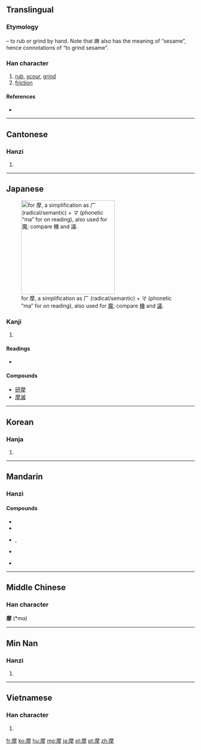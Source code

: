 ==Translingual==
===Etymology===
{{Han compound|麻|手|t2=hand|ls=psc|c1=p|c2=s}} – to rub or grind by hand. Note that 麻 also has the meaning of “sesame”, hence connotations of “to grind sesame”.

===Han character===
{{Han char|rn=64|rad=手|as=11|sn=14|four=0025<sub>2</sub>|canj=戈金手 (ICQ), 戈木手 (IDQ)|ids=⿱[[麻]][[手]]}}

# [[rub]], [[scour]], [[grind]]
# [[friction]]

====References====
* {{Han ref|kx=0450.280|dkj=12613|dj=0801.100|hdz=31940.070|uh=6469|ud=25705|bh=BCAF|bd=48303}}

----

==Cantonese==

===Hanzi===
{{yue-hanzi|jyut=|y=mo1}}

# {{defn|lang=yue|sort=手11}}

----

==Japanese==
[[File:RYAKUJI ma.png|thumb|right|250px|{{w|Ryakuji}} for 摩, a {{w|phono-semantic}} simplification as 广 (radical/semantic) + マ (phonetic “ma” for ''on'' reading), also used for [[魔#Japanese|魔]]; compare [[機#Japanese|機]] and [[議#Japanese|議]].]]

===Kanji===
{{ja-kanji|grade=c|rs=手11}}

# {{defn|lang=ja|sort=手11}}

====Readings====
* {{ja-readings|on=[[ま]] (ma)|kun=[[摩る|さする]] (sasuru), [[摩る｜する]] (suru)}}

====Compounds====
* [[研摩]]
* [[摩滅]]

----

==Korean==

===Hanja===
{{ko-hanja|hangeul=마|eumhun=|rv=ma|mr=ma|y=ma}}

# {{defn|lang=ko|sort=手11}}

----

==Mandarin==

===Hanzi===
{{cmn-hanzi|pin=[[mó]] ([[mo2]])|wg=mo<sup>2</sup>}}

====Compounds====
* {{l|cmn|摩擦|tr=mócā}}
* {{l|cmn|摩托車|tr=mótuōchē||motorcycle, motorbike}}
* {{l|cmn|摩托自行車}}, {{l|cmn|摩托自行车|tr=mótuō zìxíngchē||moped}}
* {{l|cmn|破裂摩擦音|tr=pòliè mócāyīn||affricate}}

* {{defn|lang=cmn|sort=手11}}

----

==Middle Chinese==
===Han character===
'''摩''' (*mɑ)<!--note: asterisk indicates that this character appears more than four times in the Tang Dynasty corpus of literature; the vowel "ɑ" is an IPA symbol and is thus different from the vowel "a"-->

----

==Min Nan==

===Hanzi===
{{nan-hanzi|poj=[[mō]] (mo<sup>7</sup>), [[mô]] (mo<sup>5</sup>)}}

# {{defn|lang=nan|sort=手11}}

----

==Vietnamese==

===Han character===
{{vi-hantu|[[ma]]|rs=手11}}

# {{defn|lang=vi|sort=手11}}

[[fr:摩]]
[[ko:摩]]
[[hu:摩]]
[[mg:摩]]
[[ja:摩]]
[[pl:摩]]
[[pt:摩]]
[[zh:摩]]